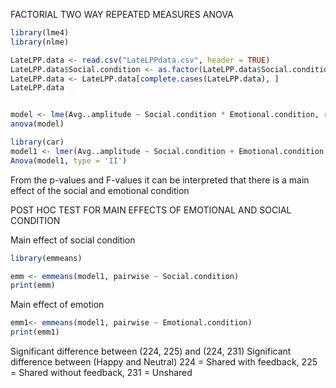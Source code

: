 
FACTORIAL TWO WAY REPEATED MEASURES ANOVA


```r
library(lme4)
library(nlme)

LateLPP.data <- read.csv("LateLPPdata.csv", header = TRUE)
LateLPP.data$Social.condition <- as.factor(LateLPP.data$Social.condition)
LateLPP.data <- LateLPP.data[complete.cases(LateLPP.data), ]
LateLPP.data


model <- lme(Avg..amplitude ~ Social.condition * Emotional.condition, random=~1|Subject, data = LateLPP.data)
anova(model)

library(car)
model1 <- lmer(Avg..amplitude ~ Social.condition + Emotional.condition + Social.condition:Emotional.condition+(1|Subject), data = LateLPP.data)
Anova(model1, type = 'II')

```
From the p-values and F-values it can be interpreted that there is a main effect of the social and emotional condition

POST HOC TEST FOR MAIN EFFECTS OF EMOTIONAL AND SOCIAL CONDITION

Main effect of social condition
```r
library(emmeans)

emm <- emmeans(model1, pairwise ~ Social.condition)
print(emm)


```

Main effect of emotion
```r
emm1<- emmeans(model1, pairwise ~ Emotional.condition)
print(emm1)
```

Significant difference between (224, 225) and (224, 231)
Significant difference between (Happy and Neutral)
224 = Shared with feedback, 225 = Shared without feedback, 231 = Unshared




